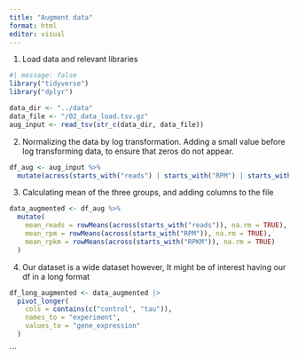 ```yaml
---
title: "Augment data"
format: html
editor: visual
---
```


1. Load data and relevant libraries

```r
#| message: false
library("tidyverse")
library("dplyr")

```

```r
data_dir <- "../data"
data_file <- "/02_data_load.tsv.gz" 
aug_input <- read_tsv(str_c(data_dir, data_file))

```

2. Normalizing the data by log transformation. 
Adding a small value before log transforming data, to ensure that zeros do not appear. 


```r
df_aug <- aug_input %>%
  mutate(across(starts_with("reads") | starts_with("RPM") | starts_with("RPKM"),~ log(.+0.0001)))
```


3. Calculating mean of the three groups, and adding columns to the file

```r
data_augmented <- df_aug %>%
  mutate(
    mean_reads = rowMeans(across(starts_with("reads")), na.rm = TRUE),  
    mean_rpm = rowMeans(across(starts_with("RPM")), na.rm = TRUE),     
    mean_rpkm = rowMeans(across(starts_with("RPKM")), na.rm = TRUE)    
  )
```


4. Our dataset is a wide dataset however, It might be of interest having our df in a long format
```r
df_long_augmented <- data_augmented |> 
  pivot_longer(
    cols = contains(c("control", "tau")), 
    names_to = "experiment", 
    values_to = "gene_expression"
  )
```
```

